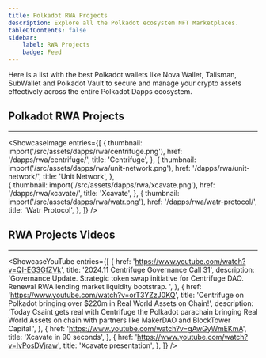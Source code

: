 ```yaml
---
title: Polkadot RWA Projects
description: Explore all the Polkadot ecosystem NFT Marketplaces.
tableOfContents: false
sidebar: 
    label: RWA Projects
    badge: Feed
---
```



Here is a list with the best Polkadot wallets like Nova Wallet, Talisman, SubWallet and Polkadot Vault to secure and manage your crypto assets effectively across the entire Polkadot Dapps ecosystem.

## Polkadot RWA Projects
----------------
<ShowcaseImage
  entries={[
        {
      thumbnail: import('/src/assets/dapps/rwa/centrifuge.png'),
      href: '/dapps/rwa/centrifuge/',
      title: 'Centrifuge',
    },
                     {
      thumbnail: import('/src/assets/dapps/rwa/unit-network.png'),
      href: '/dapps/rwa/unit-network/',
      title: 'Unit Network',
      },  
    {
      thumbnail: import('/src/assets/dapps/rwa/xcavate.png'),
      href: '/dapps/rwa/xcavate/',
      title: 'Xcavate',
      },
              {
      thumbnail: import('/src/assets/dapps/rwa/watr.png'),
      href: '/dapps/rwa/watr-protocol/',
      title: 'Watr Protocol',
    },
  ]}
/>


## RWA Projects Videos
------------
<ShowcaseYouTube
  entries={[
              {
      href: 'https://www.youtube.com/watch?v=QI-EG3GfZVk',
      title: '2024.11 Centrifuge Governance Call 31',
      description: 'Governance Update. Strategic token swap initiative for Centrifuge DAO. Renewal RWA lending market liquidity bootstrap. ',
          },
              {
      href: 'https://www.youtube.com/watch?v=orT3YZzJ0KQ',
      title: 'Centrifuge on Polkadot bringing over $220m in Real World Assets on Chain!',
      description: 'Today Csaint gets real with Centrifuge the Polkadot parachain bringing Real World Assets on chain with partners like MakerDAO and BlockTower Capital.',
          },
        {
    href: 'https://www.youtube.com/watch?v=gAwGyWmEKmA',
      title: 'Xcavate in 90 seconds',
    },
        {
    href: 'https://www.youtube.com/watch?v=lvPosDVjraw',
      title: 'Xcavate presentation',
    },
  ]} />